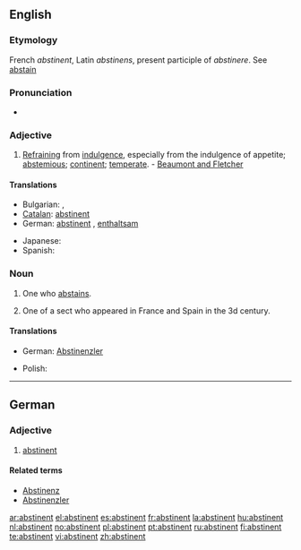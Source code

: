 ==English==

===Etymology===
French ''abstinent'', Latin ''abstinens'', present participle of ''abstinere''. See [[abstain]]

===Pronunciation===
*{{audio|en-us-abstinent.ogg|Audio (US)}}

===Adjective===
{{en-adj}}

# [[refraining|Refraining]] from [[indulgence]], especially from the indulgence of appetite; [[abstemious]]; [[continent]]; [[temperate]]. - [[Beaumont and Fletcher]]

====Translations====
{{trans-top|refraining from indulgence}}
* Bulgarian: {{t|bg|въздържан}},  {{t|bg|умерен}}
* [[Catalan]]: [[abstinent#Catalan|abstinent]]
* German: [[abstinent#German|abstinent]] {{i|mostly when referring to alcohol/smoking}}, [[enthaltsam]] {{i|sexually abstinent/celibate}}
{{trans-mid}}
* Japanese: {{t|ja|禁欲(kinyoku)}}
* Spanish: {{t-|es|abstinente}}
{{trans-bottom}}

===Noun===
{{en-noun}}

# One who [[abstain]]s.
# {{context|ecclesiastical history}} One of a sect who appeared in France and Spain in the 3d century.

====Translations====
{{trans-top|one who abstains}}
* German: [[Abstinenzler]] {{m}} {{i|often pejorative}}
{{trans-mid}}
* Polish: {{t+|pl|abstynent|m}} {{i|often associated with alcohol}}
{{trans-bottom}}

----

==German==

===Adjective===
{{de-adj|comparative=abstinenter|superlative=abstinentesten}}

# [[abstinent#English|abstinent]]

====Related terms====
*[[Abstinenz]]
*[[Abstinenzler]]

[[ar:abstinent]]
[[el:abstinent]]
[[es:abstinent]]
[[fr:abstinent]]
[[la:abstinent]]
[[hu:abstinent]]
[[nl:abstinent]]
[[no:abstinent]]
[[pl:abstinent]]
[[pt:abstinent]]
[[ru:abstinent]]
[[fi:abstinent]]
[[te:abstinent]]
[[vi:abstinent]]
[[zh:abstinent]]